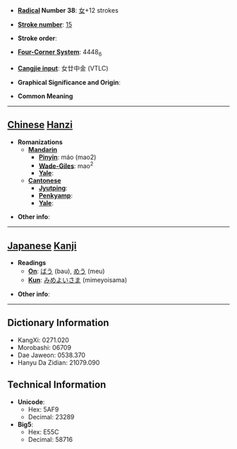 * '''[[Wiktionary:Chinese radical index| Radical]] Number 38''': [[Wiktionary:Chinese radical index 女|女]]+12 strokes

* '''[[Wiktionary:Chinese total strokes index|Stroke number]]''': [[Wiktionary:Chinese total strokes index 15|15]]

* '''Stroke order''': 

* '''[[Wiktionary:Chinese four corner index|Four-Corner System]]''': 4448<sub>6</sub>

* '''[[Wiktionary:Chinese Cangjie index|Cangjie input]]''': 女廿中金 (VTLC)

* '''Graphical Significance and Origin''': 

* '''Common Meaning'''

----

== [[Chinese]] [[Hanzi]] ==

* '''Romanizations'''
** '''[[Mandarin]]'''
*** '''[[Pinyin]]''': máo (mao2)
*** '''[[Wade-Giles]]''': mao<sup>2</sup>
*** '''[[Yale]]''': 
** '''[[Cantonese]]'''
*** '''[[Jyutping]]''':
*** '''[[Penkyamp]]''': 
*** '''[[Yale]]''': 

* '''Other info''': 

----

== [[Japanese]] [[Kanji]] ==

* '''Readings'''
** '''[[On]]''': [[ばう]] (bau), [[めう]] (meu)
** '''[[Kun]]''': [[みめよいさま]] (mimeyoisama)

* '''Other info''':  

----

== Dictionary Information ==

* KangXi: 0271.020
* Morobashi: 06709
* Dae Jaweon: 0538.370
* Hanyu Da Zidian: 21079.090

== Technical Information ==

* '''Unicode''':
** Hex: 5AF9
** Decimal: 23289
* '''Big5''':
** Hex: E55C
** Decimal: 58716